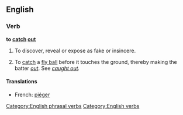 ==English==

===Verb===
'''to [[catch]] [[out]]'''

# To discover, reveal or expose as fake or insincere.
# {{baseball|of the opposing player}} To [[catch]] a [[fly ball]] before it touches the ground, thereby making the batter ''[[out]]''.  See ''[[caught out]].''

====Translations====
{{trans-top|caught out}}
*French: [[piéger]]
{{trans-bottom}}

[[Category:English phrasal verbs]]
[[Category:English verbs]]